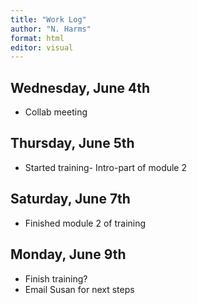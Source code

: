 ```yaml
---
title: "Work Log"
author: "N. Harms"
format: html
editor: visual
---
```


## Wednesday, June 4th

-   Collab meeting

## Thursday, June 5th

-   Started training- Intro-part of module 2

## Saturday, June 7th

-   Finished module 2 of training

## Monday, June 9th

-   Finish training?
-   Email Susan for next steps
